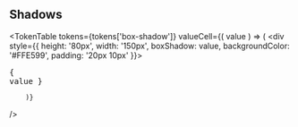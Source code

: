 
<Meta title="Design Tokens|Shadows" />

## Shadows

<TokenTable
    tokens={tokens['box-shadow']} 
    valueCell={( value ) => (
            <div style={{
                height: '80px',
                width: '150px',
                boxShadow: value,
                backgroundColor: '#FFE599',
                padding: '20px 10px'
            }}>
                <pre>{ value }</pre>
            </div>
            
        )}
/>